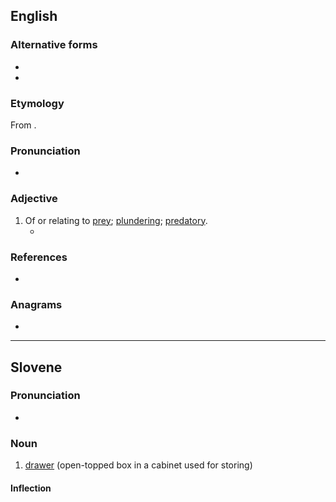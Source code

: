 ==English==

===Alternative forms===
* {{alter|en|praedal}}
* {{alter|en|prædal||obsolete}}

===Etymology===
From {{etyl|la|en}} {{lena}} {{m|la|praeda||prey}}.

===Pronunciation===
* {{IPA|en|/ˈpɹiːdəl/}}
{{rfap|en}}

===Adjective===
{{en-adj}}

# Of or relating to [[prey]]; [[plunder]]ing; [[predatory]].
#* {{quote-book|en|1748|{{w|Samuel Boyse}}|An impartial history of the late rebellion in 1745|passage='''Prœdal''' Commanders}}

===References===
* {{R:Webster 1913}}

===Anagrams===
* {{anagrams|en|a=adelpr|LARPed|Pedlar|larped|parled|pedlar}}

----

==Slovene==

===Pronunciation===
* {{sl-IPA|predȃl}}

===Noun===
{{sl-noun|predȃl|m-in}}

# [[drawer]] (open-topped box in a cabinet used for storing)

====Inflection====
{{sl-decl-noun-m|predál}}